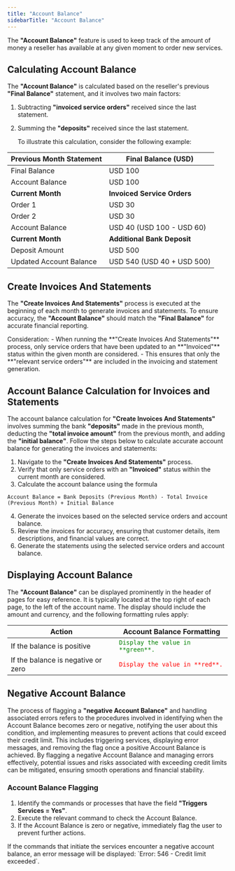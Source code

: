 ```yaml
---
title: "Account Balance"
sidebarTitle: "Account Balance"
---
```


The **"Account Balance"** feature is used to keep track of the amount of money a reseller has available at any given moment to order new services. 

## Calculating Account Balance

The **"Account Balance"** is calculated based on the reseller's previous **"Final Balance"** statement, and it involves two main factors:

1. Subtracting **"invoiced service orders"** received since the last statement.
2. Summing the **"deposits"** received since the last statement.

   To illustrate this calculation, consider the following example:

| **Previous Month Statement** | **Final Balance (USD)**     |
| :--------------------------- | --------------------------- |
| Final Balance                | USD 100                     |
| Account Balance              | USD 100                     |
| **Current Month**            | **Invoiced Service Orders** |
| Order 1                      | USD 30                      |
| Order 2                      | USD 30                      |
| Account Balance              | USD 40 (USD 100 - USD 60)   |
| **Current Month**            | **Additional Bank Deposit** |
| Deposit Amount               | USD 500                     |
| Updated Account Balance      | USD 540 (USD 40 + USD 500)  |

## Create Invoices And Statements

The **"Create Invoices And Statements"** process is executed at the beginning of each month to generate invoices and statements. To ensure accuracy, the **"Account Balance"** should match the **"Final Balance"** for accurate financial reporting.

<Note>
Consideration:
- When running the **"Create Invoices And Statements"** process, only service orders that have been updated to an **"Invoiced"** status within the given month are considered. 
- This ensures that only the **"relevant service orders"** are included in the invoicing and statement generation.
<Note>

## Account Balance Calculation for Invoices and Statements

The account balance calculation for **"Create Invoices And Statements"** involves summing the bank **"deposits"** made in the previous month, deducting the **"total invoice amount"** from the previous month, and adding the **"initial balance"**. Follow the steps below to calculate accurate account balance for generating the invoices and statements:

1. Navigate to the **"Create Invoices And Statements"** process.
2. Verify that only service orders with an **"Invoiced"** status within the current month are considered.
3. Calculate the account balance using the formula

`Account Balance = Bank Deposits (Previous Month) - Total Invoice (Previous Month) + Initial Balance`

4. Generate the invoices based on the selected service orders and account balance.
5. Review the invoices for accuracy, ensuring that customer details, item descriptions, and financial values are correct.
6. Generate the statements using the selected service orders and account balance.

## Displaying Account Balance

The **"Account Balance"** can be displayed prominently in the header of pages for easy reference. It is typically located at the top right of each page, to the left of the account name. The display should include the amount and currency, and the following formatting rules apply:

| Action                             | Account Balance Formatting                                           |
| ---------------------------------- | -------------------------------------------------------------------- |
| If the balance is positive         | <span style="color: green;">`Display the value in **green**.`</span> |
| If the balance is negative or zero | <span style="color:red">`Display the value in **red**.`</span>       |

## Negative Account Balance

The process of flagging a **"negative Account Balance"** and handling associated errors refers to the procedures involved in identifying when the Account Balance becomes zero or negative, notifying the user about this condition, and implementing measures to prevent actions that could exceed their credit limit. This includes triggering services, displaying error messages, and removing the flag once a positive Account Balance is achieved. By flagging a negative Account Balance and managing errors effectively, potential issues and risks associated with exceeding credit limits can be mitigated, ensuring smooth operations and financial stability.

### Account Balance Flagging

1. Identify the commands or processes that have the field **"Triggers Services = Yes"**.
2. Execute the relevant command to check the Account Balance.
3. If the Account Balance is zero or negative, immediately flag the user to prevent further actions.

<Warning>
If the commands that initiate the services encounter a negative account balance, an error message will be displayed: `Error: 546 - Credit limit exceeded`.
</Warning>